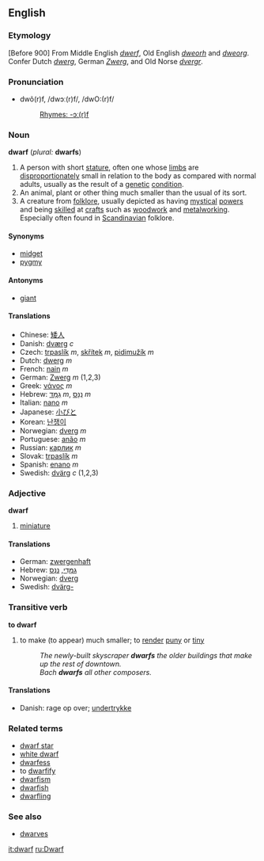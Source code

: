 ==English==
===Etymology===
[Before 900] From Middle English ''[[dwerf]]'', Old English ''[[dweorh]]'' and ''[[dweorg]]''. Confer Dutch ''[[dwerg]]'', German ''[[Zwerg]]'', and Old Norse ''[[dvergr]]''.

=== Pronunciation ===
*dwô(r)f, /dwɔː(r)f/, /dwO:(r)f/
*:[[Rhymes:English:-ɔː(r)f|Rhymes: -ɔː(r)f]]

===Noun===
'''dwarf''' (''plural:'' '''dwarfs''')
#A person with short [[stature]], often one whose [[limb]]s are [[disproportionate]]ly small in relation to the body as compared with normal adults, usually as the result of a [[genetic]] [[condition]].
#An animal, plant or other thing much smaller than the usual of its sort.
#A creature from [[folklore]], usually depicted as having [[mystical]] [[power]]s and being [[skill]]ed at [[craft]]s such as [[woodwork]] and [[metalworking]]. Especially often found in [[Scandinavian]] folklore.

====Synonyms====
*[[midget]]
*[[pygmy]]

====Antonyms====
*[[giant]]

====Translations====
*Chinese: [[矮人]]
*Danish: [[dværg]] ''c''
*Czech: [[trpaslík]]  ''m'', [[skřítek]]  ''m'', [[pidimužík]]  ''m''
*Dutch: [[dwerg]] ''m''
*French: [[nain]] ''m''
*German: [[Zwerg]] ''m'' (1,2,3)
*Greek: [[νάνος]] ''m''
*Hebrew: [[גמד|גַמָּד]] ''m'', [[ננס|נַנָּס]] ''m''
*Italian: [[nano]] ''m''
*Japanese: [[小びと]]
*Korean: [[난쟁이]]
*Norwegian: [[dverg]] ''m''
*Portuguese: [[anão]] ''m''
*Russian: [[карлик]] ''m''
*Slovak: [[trpaslík]]  ''m''
*Spanish: [[enano]] ''m''
*Swedish: [[dvärg]] ''c'' (1,2,3)

===Adjective===
'''dwarf'''

#[[miniature]]

====Translations====
*German: [[zwergenhaft]]
*Hebrew: [[גמדי|גַמָּדִי]], [[ננס|נַנָּס]]
*Norwegian: [[dverg]]
*Swedish: [[dvärg-]]

===Transitive verb===
'''to dwarf'''

#to make (to appear) much smaller; to [[render]] [[puny]] or [[tiny]]
#:''The newly-built skyscraper '''dwarfs''' the older buildings that make up the rest of downtown.''
#:''Bach '''dwarfs''' all other composers.''

====Translations====
*Danish: rage op over; [[undertrykke]]

===Related terms===
*[[dwarf star]]
*[[white dwarf]]
*[[dwarfess]]
*to [[dwarfify]]
*[[dwarfism]]
*[[dwarfish]]
*[[dwarfling]]

===See also===
*[[dwarves]]

[[it:dwarf]]
[[ru:Dwarf]]